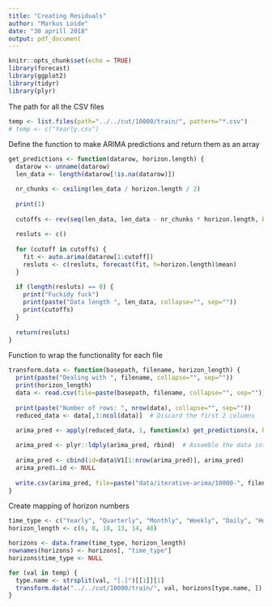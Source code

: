 ```yaml
---
title: "Creating Residuals"
author: "Markus Loide"
date: "30 aprill 2018"
output: pdf_document
---
```


```r
knitr::opts_chunk$set(echo = TRUE)
library(forecast)
library(ggplot2)
library(tidyr)
library(plyr)
```

The path for all the CSV files

```r
temp <- list.files(path="../../cut/10000/train/", pattern="*.csv")
# temp <- c("Yearly.csv")
```

Define the function to make ARIMA predictions and return them as an array

```r
get_predictions <- function(datarow, horizon.length) {
  datarow <- unname(datarow)
  len_data <- length(datarow[!is.na(datarow)])

  nr_chunks <- ceiling(len_data / horizon.length / 2)
  
  print(1)
  
  cutoffs <- rev(seq(len_data, len_data - nr_chunks * horizon.length, by=-1 * horizon.length))
  
  resluts <- c()
  
  for (cutoff in cutoffs) {
    fit <- auto.arima(datarow[1:cutoff])
    resluts <- c(resluts, forecast(fit, h=horizon.length)$mean)
  }
  
  if (length(resluts) == 0) {
    print("Fuckidy fuck")
    print(paste("Data length ", len_data, collapse="", sep=""))
    print(cutoffs)
  }
  
  return(resluts)
}
```

Function to wrap the functionality for each file

```r
transform.data <- function(basepath, filename, horizon_length) {
  print(paste("Dealing with ", filename, collapse="", sep=""))
  print(horizon_length)
  data <- read.csv(file=paste(basepath, filename, collapse="", sep=""))  # Read in the data
  
  print(paste("Number of rows: ", nrow(data), collapse="", sep=""))
  reduced_data <- data[,3:ncol(data)]  # Discard the first 2 columns
  
  arima_pred <- apply(reduced_data, 1, function(x) get_predictions(x, horizon.length=horizon_length))  # Crunch the numbers, reduced_data[1:5,] for testing shorter ones

  arima_pred <- plyr::ldply(arima_pred, rbind)  # Assemble the data into a data frame
  
  arima_pred <- cbind(id=data$V1[1:nrow(arima_pred)], arima_pred)
  arima_pred$.id <- NULL
  
  write.csv(arima_pred, file=paste("data/iterative-arima/10000-", filename, collapse="", sep=""), row.names=FALSE)  # Output as CSV
}
```

Create mapping of horizon numbers

```r
time_type <- c("Yearly", "Quarterly", "Monthly", "Weekly", "Daily", "Hourly")
horizon_length <- c(6, 8, 18, 13, 14, 48)

horizons <- data.frame(time_type, horizon_length)
rownames(horizons) <- horizons[, "time_type"]
horizons$time_type <- NULL
```

```r
for (val in temp) {
  type.name <- strsplit(val, "[.]")[[1]][1]
  transform.data("../../cut/10000/train/", val, horizons[type.name, ])
}
```

